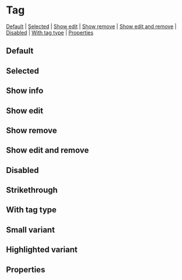 
<Meta of={stories} />

# Tag

[Default](#default) | [Selected](#selected) | [Show edit](#show-edit) | [Show remove](#show-remove) | [Show edit and remove](#show-edit-and-remove) | [Disabled](#disabled) | [With tag type](#with-tag-type) | [Properties](#properties)

## Default

<Canvas>
  <Story id="components-tag--default-tag" />
</Canvas>

## Selected

<Canvas>
  <Story id="components-tag--selected" />
</Canvas>

## Show info

<Canvas>
  <Story id="components-tag--show-info" />
</Canvas>

## Show edit

<Canvas>
  <Story id="components-tag--show-edit" />
</Canvas>

## Show remove

<Canvas>
  <Story id="components-tag--show-remove" />
</Canvas>

## Show edit and remove

<Canvas>
  <Story id="components-tag--show-edit-and-remove" />
</Canvas>

## Disabled

<Canvas>
  <Story id="components-tag--disabled" />
</Canvas>

## Strikethrough

<Canvas>
  <Story id="components-tag--strikethrough" />
</Canvas>

## With tag type

<Canvas>
  <Story id="components-tag--with-tag-type" />
</Canvas>

## Small variant

<Canvas>
  <Story id="components-tag--small-variant" />
</Canvas>

## Highlighted variant

<Canvas>
  <Story id="components-tag--highlighted-variant" />
</Canvas>

## Properties

<Controls />
